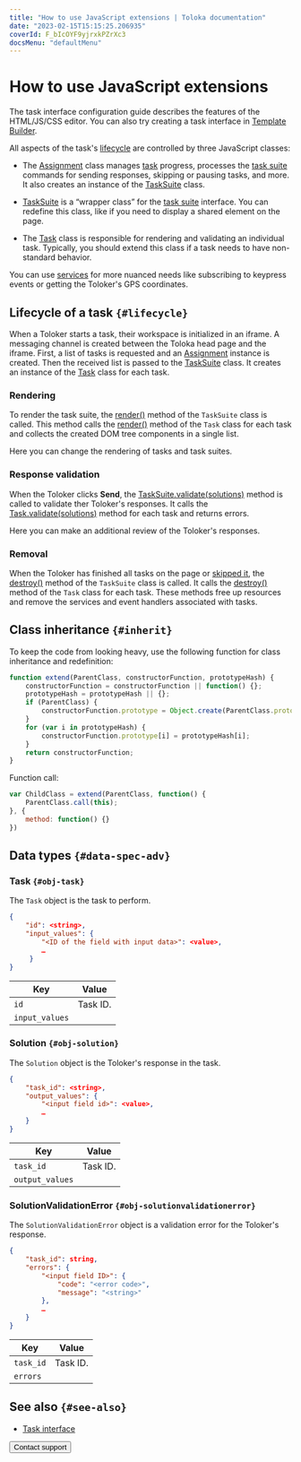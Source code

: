 ```yaml
---
title: "How to use JavaScript extensions | Toloka documentation"
date: "2023-02-15T15:15:25.206935"
coverId: F_bIcOYF9yjrxkPZrXc3
docsMenu: "defaultMenu"
---
```



# How to use JavaScript extensions

<Note mode="note" title="Note">

The task interface configuration guide describes the features of the HTML/JS/CSS editor. You can also try creating a task interface in [Template Builder](/docs/template-builder/).

</Note>

All aspects of the task's [lifecycle](#lifecycle) are controlled by three JavaScript classes:

- The [Assignment](/docs/guide/js/assignment) class manages [task](/docs/glossary#task) progress, processes the [task suite](/docs/glossary#task-suite) commands for sending responses, skipping or pausing tasks, and more. It also creates an instance of the [TaskSuite](/docs/guide/js/tasksuite) class.

- [TaskSuite](/docs/guide/js/tasksuite) is a “wrapper class” for the [task suite](/docs/glossary#task-suite) interface. You can redefine this class, like if you need to display a shared element on the page.

- The [Task](/docs/guide/js/task) class is responsible for rendering and validating an individual task. Typically, you should extend this class if a task needs to have non-standard behavior.

You can use [services](/docs/guide/js/services) for more nuanced needs like subscribing to keypress events or getting the Toloker's GPS coordinates.

## Lifecycle of a task `{#lifecycle}`
When a Toloker starts a task, their workspace is initialized in an iframe. A messaging channel is created between the Toloka head page and the iframe. First, a list of tasks is requested and an [Assignment](/docs/guide/js/assignment) instance is created. Then the received list is passed to the [TaskSuite](/docs/guide/js/tasksuite) class. It creates an instance of the [Task](/docs/guide/js/task) class for each task.

### Rendering

To render the task suite, the [render()](/docs/guide/js/tasksuite#render) method of the `TaskSuite` class is called. This method calls the [render()](/docs/guide/js/task#render) method of the `Task` class for each task and collects the created DOM tree components in a single list.

Here you can change the rendering of tasks and task suites.

### Response validation

When the Toloker clicks **Send**, the [TaskSuite.validate(solutions)](/docs/guide/js/tasksuite#validate) method is called to validate ther Toloker's responses. It calls the [Task.validate(solutions)](/docs/guide/js/task#validate) method for each task and returns errors.

Here you can make an additional review of the Toloker's responses.

### Removal

When the Toloker has finished all tasks on the page or [skipped it](/docs/guide/pool_statistic-pool#skipped-tasks), the [destroy()](/docs/guide/js/tasksuite#destroy) method of the `TaskSuite` class is called. It calls the [destroy()](/docs/guide/js/task#destroy) method of the `Task` class for each task. These methods free up resources and remove the services and event handlers associated with tasks.

## Class inheritance `{#inherit}`
To keep the code from looking heavy, use the following function for class inheritance and redefinition:

```javascript
function extend(ParentClass, constructorFunction, prototypeHash) {
    constructorFunction = constructorFunction || function() {};
    prototypeHash = prototypeHash || {};
    if (ParentClass) {
        constructorFunction.prototype = Object.create(ParentClass.prototype);
    }
    for (var i in prototypeHash) {
        constructorFunction.prototype[i] = prototypeHash[i];
    }
    return constructorFunction;
}
```

Function call:

```javascript
var ChildClass = extend(ParentClass, function() {
    ParentClass.call(this);
}, {
    method: function() {}
})
```

## Data types `{#data-spec-adv}`

### Task `{#obj-task}`

The `Task` object is the task to perform.

```json
{
    "id": <string>,
    "input_values": {
        "<ID of the field with input data>": <value>,
        …
     }
}
```

**Key**|**Value**
----- | -----
`id` | Task ID.
`input_values` | <SpecAdvancedTable1/>

### Solution `{#obj-solution}`

The `Solution` object is the Toloker's response in the task.

```json
{
    "task_id": <string>,
    "output_values": {
        "<input field id>": <value>,
        …
    }
}
```

**Key**|**Value**
----- | -----
`task_id` | Task ID.
`output_values` | <SpecAdvancedTable2/>

### SolutionValidationError `{#obj-solutionvalidationerror}`

The `SolutionValidationError` object is a validation error for the Toloker's response.

```json
{
    "task_id": string,
    "errors": {
        "<input field ID>": {
            "code": "<error code>",
            "message": "<string>"
        },
        …
    }
}
```

**Key**|**Value**
----- | -----
`task_id` | Task ID.
`errors` | <SpecAdvancedTable3/>

## See also `{#see-also}`

- [Task interface](/docs/guide/spec)

<Button themeColor="light" view="default" size="l" type="link" url="/docs/guide/troubleshooting/support?form-source=guide-spec-advanced">Contact support</Button>
